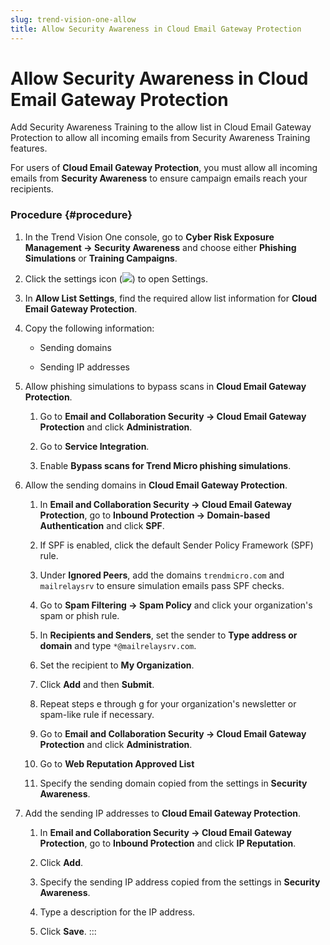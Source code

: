 ```yaml
---
slug: trend-vision-one-allow
title: Allow Security Awareness in Cloud Email Gateway Protection
---
```

# Allow Security Awareness in Cloud Email Gateway Protection

Add Security Awareness Training to the allow list in Cloud Email Gateway Protection to allow all incoming emails from Security Awareness Training features.

For users of **Cloud Email Gateway Protection**, you must allow all incoming emails from **Security Awareness** to ensure campaign emails reach your recipients.

### Procedure {#procedure}

1.  In the Trend Vision One console, go to **Cyber Risk Exposure Management → Security Awareness** and choose either **Phishing Simulations** or **Training Campaigns**.

2.  Click the settings icon (![](/images/gear_icon=fc9a51ad-35af-4fe3-92c6-5e41b2dfc5d9.webp)) to open Settings.

3.  In **Allow List Settings**, find the required allow list information for **Cloud Email Gateway Protection**.

4.  Copy the following information:

    - Sending domains

    - Sending IP addresses

5.  Allow phishing simulations to bypass scans in **Cloud Email Gateway Protection**.

    1.  Go to **Email and Collaboration Security → Cloud Email Gateway Protection** and click **Administration**.

    2.  Go to **Service Integration**.

    3.  Enable **Bypass scans for Trend Micro phishing simulations**.

6.  Allow the sending domains in **Cloud Email Gateway Protection**.

    1.  In **Email and Collaboration Security → Cloud Email Gateway Protection**, go to **Inbound Protection → Domain-based Authentication** and click **SPF**.

    2.  If SPF is enabled, click the default Sender Policy Framework (SPF) rule.

    3.  Under **Ignored Peers**, add the domains `trendmicro.com` and `mailrelaysrv` to ensure simulation emails pass SPF checks.

    4.  Go to **Spam Filtering → Spam Policy** and click your organization's spam or phish rule.

    5.  In **Recipients and Senders**, set the sender to **Type address or domain** and type `*@mailrelaysrv.com`.

    6.  Set the recipient to **My Organization**.

    7.  Click **Add** and then **Submit**.

    8.  Repeat steps e through g for your organization's newsletter or spam-like rule if necessary.

    9.  Go to **Email and Collaboration Security → Cloud Email Gateway Protection** and click **Administration**.

    10. Go to **Web Reputation Approved List**

    11. Specify the sending domain copied from the settings in **Security Awareness**.

7.  Add the sending IP addresses to **Cloud Email Gateway Protection**.

    1.  In **Email and Collaboration Security → Cloud Email Gateway Protection**, go to **Inbound Protection** and click **IP Reputation**.

    2.  Click **Add**.

    3.  Specify the sending IP address copied from the settings in **Security Awareness**.

    4.  Type a description for the IP address.

    5.  Click **Save**.
:::
